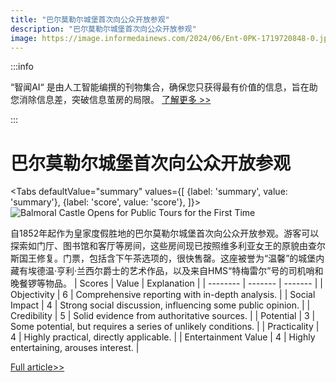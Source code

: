 ```yaml
---
title: "巴尔莫勒尔城堡首次向公众开放参观"
description: "巴尔莫勒尔城堡首次向公众开放参观"
image: https://image.informedainews.com/2024/06/Ent-0PK-1719720848-0.jpg
---
```



:::info

“智闻AI“ 是由人工智能编撰的刊物集合，确保您只获得最有价值的信息，旨在助您消除信息差，突破信息茧房的局限。  [了解更多 >>](/)

:::

# 巴尔莫勒尔城堡首次向公众开放参观


<Tabs
	defaultValue="summary"
	values={[
	{label: 'summary', value: 'summary'},
	{label: 'score', value: 'score'},
]}>
<TabItem value="summary">
<img
  src="https://image.informedainews.com/2024/06/Ent-0PK-1719720848-0.jpg"
  alt="Balmoral Castle Opens for Public Tours for the First Time"
/>



自1852年起作为皇家度假胜地的巴尔莫勒尔城堡首次向公众开放参观。游客可以探索如门厅、图书馆和客厅等房间，这些房间现已按照维多利亚女王的原貌由查尔斯国王修复。门票，包括含下午茶选项的，很快售罄。这座被誉为“温馨”的城堡内藏有埃德温·亨利·兰西尔爵士的艺术作品，以及来自HMS“特梅雷尔”号的司机哨和晚餐锣等物品。
</TabItem>
<TabItem value="score">
	| Scores     | Value   | Explanation |
	| -------- | ------- | ------- |
	| Objectivity  | 6    | Comprehensive reporting with in-depth analysis.    |
	| Social Impact | 4     | Strong social discussion, influencing some public opinion.    |
	| Credibility    | 5    | Solid evidence from authoritative sources.    |
	| Potential    | 3    | Some potential, but requires a series of unlikely conditions.    |
	| Practicality    | 4    | Highly practical, directly applicable.    |
	| Entertainment Value    | 4    | Highly entertaining, arouses interest.    |
</TabItem>
</Tabs>

[Full article>>](https://www.theguardian.com/uk-news/article/2024/jun/29/royals-open-balmoral-castle-to-extensive-public-tours-for-first-time)
